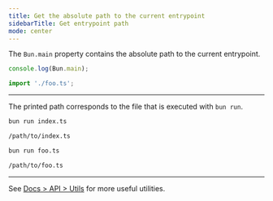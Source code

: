 ```yaml
---
title: Get the absolute path to the current entrypoint
sidebarTitle: Get entrypoint path
mode: center
---
```


The `Bun.main` property contains the absolute path to the current entrypoint.

<CodeGroup>

```ts foo.ts icon="/icons/typescript.svg"
console.log(Bun.main);
```

```ts index.ts icon="/icons/typescript.svg"
import './foo.ts';
```

</CodeGroup>

---

The printed path corresponds to the file that is executed with `bun run`.

```sh terminal icon="terminal"
bun run index.ts
```

```txt
/path/to/index.ts
```

```sh terminal icon="terminal"
bun run foo.ts
```

```txt
/path/to/foo.ts
```

---

See [Docs > API > Utils](https://bun.com/docs/api/utils) for more useful utilities.

